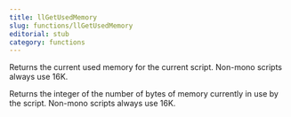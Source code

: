 ```yaml
---
title: llGetUsedMemory
slug: functions/llGetUsedMemory
editorial: stub
category: functions
---
```


<LSLFunction name="llGetUsedMemory"/>

Returns the current used memory for the current script. Non-mono scripts always use 16K.

Returns the integer of the number of bytes of memory currently in use by the script. Non-mono scripts always use 16K.
